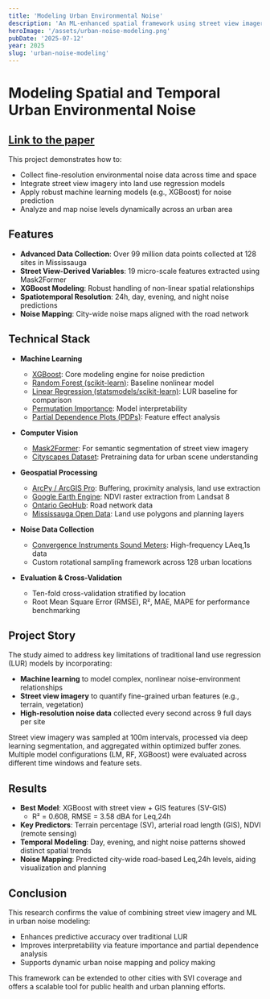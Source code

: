 ```yaml
---
title: 'Modeling Urban Environmental Noise'
description: 'An ML-enhanced spatial framework using street view imagery to model urban noise patterns'
heroImage: '/assets/urban-noise-modeling.png'
pubDate: '2025-07-12'
year: 2025
slug: 'urban-noise-modeling'
---
```


# Modeling Spatial and Temporal Urban Environmental Noise


## [Link to the paper](https://doi.org/10.1016/j.compenvurbsys.2025.102327)


This project demonstrates how to:

- Collect fine-resolution environmental noise data across time and space
- Integrate street view imagery into land use regression models
- Apply robust machine learning models (e.g., XGBoost) for noise prediction
- Analyze and map noise levels dynamically across an urban area

## Features

- **Advanced Data Collection**: Over 99 million data points collected at 128 sites in Mississauga
- **Street View-Derived Variables**: 19 micro-scale features extracted using Mask2Former
- **XGBoost Modeling**: Robust handling of non-linear spatial relationships
- **Spatiotemporal Resolution**: 24h, day, evening, and night noise predictions
- **Noise Mapping**: City-wide noise maps aligned with the road network

## Technical Stack

- **Machine Learning**
  - [XGBoost](https://xgboost.readthedocs.io/): Core modeling engine for noise prediction
  - [Random Forest (scikit-learn)](https://scikit-learn.org/): Baseline nonlinear model
  - [Linear Regression (statsmodels/scikit-learn)](https://www.statsmodels.org/): LUR baseline for comparison
  - [Permutation Importance](https://eli5.readthedocs.io/en/latest/blackbox/permutation_importance.html): Model interpretability
  - [Partial Dependence Plots (PDPs)](https://scikit-learn.org/stable/modules/partial_dependence.html): Feature effect analysis

- **Computer Vision**
  - [Mask2Former](https://github.com/facebookresearch/Mask2Former): For semantic segmentation of street view imagery
  - [Cityscapes Dataset](https://www.cityscapes-dataset.com/): Pretraining data for urban scene understanding

- **Geospatial Processing**
  - [ArcPy / ArcGIS Pro](https://pro.arcgis.com/): Buffering, proximity analysis, land use extraction
  - [Google Earth Engine](https://earthengine.google.com/): NDVI raster extraction from Landsat 8
  - [Ontario GeoHub](https://geohub.lio.gov.on.ca/): Road network data
  - [Mississauga Open Data](https://data.mississauga.ca/): Land use polygons and planning layers

- **Noise Data Collection**
  - [Convergence Instruments Sound Meters](https://www.convergenceinstruments.com/): High-frequency LAeq,1s data
  - Custom rotational sampling framework across 128 urban locations

- **Evaluation & Cross-Validation**
  - Ten-fold cross-validation stratified by location
  - Root Mean Square Error (RMSE), R², MAE, MAPE for performance benchmarking

## Project Story

The study aimed to address key limitations of traditional land use regression (LUR) models by incorporating:

- **Machine learning** to model complex, nonlinear noise-environment relationships
- **Street view imagery** to quantify fine-grained urban features (e.g., terrain, vegetation)
- **High-resolution noise data** collected every second across 9 full days per site

Street view imagery was sampled at 100m intervals, processed via deep learning segmentation, and aggregated within optimized buffer zones. Multiple model configurations (LM, RF, XGBoost) were evaluated across different time windows and feature sets.

## Results

- **Best Model**: XGBoost with street view + GIS features (SV-GIS)
  - R² = 0.608, RMSE = 3.58 dBA for Leq,24h
- **Key Predictors**: Terrain percentage (SV), arterial road length (GIS), NDVI (remote sensing)
- **Temporal Modeling**: Day, evening, and night noise patterns showed distinct spatial trends
- **Noise Mapping**: Predicted city-wide road-based Leq,24h levels, aiding visualization and planning

## Conclusion

This research confirms the value of combining street view imagery and ML in urban noise modeling:

- Enhances predictive accuracy over traditional LUR
- Improves interpretability via feature importance and partial dependence analysis
- Supports dynamic urban noise mapping and policy making

This framework can be extended to other cities with SVI coverage and offers a scalable tool for public health and urban planning efforts.
